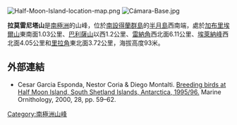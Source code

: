 [[Image:Half-Moon-Island-location-map.png|thumb]]
[[Image:Cámara-Base.jpg|thumb]]

{{coord|62|35|47|S|59|55|17|W|display=title}}

'''拉莫雷尼塔山'''是[[南極洲|南極洲]]的山峰，位於[[南設得蘭群島|南設得蘭群島]]的[[半月島|半月島]]西南端，處於[[加布里埃爾山|加布里埃爾山]]東南面1.03公里、[[巴利薩山|巴利薩山]]以西1.2公里、[[雷納角|雷納角]]西北面6.11公里、[[埃萊納峰|埃萊納峰]]西北面4.05公里和[[里拉角|里拉角]]東北面3.72公里，海拔高度93米。

==外部連結==
* Cesar Garcia Esponda, Nestor Coria & Diego Montalti. [http://www.marineornithology.org/PDF/28_1/28_1_9.pdf Breeding birds at Half Moon Island, South Shetland Islands, Antarctica, 1995/96.] {{Wayback|url=http://www.marineornithology.org/PDF/28_1/28_1_9.pdf |date=20040715002233 }} Marine Ornithology, 2000, 28, pp. 59–62.

{{Antarctica-geo-stub}}
[[Category:南極洲山峰|Category:南極洲山峰]]